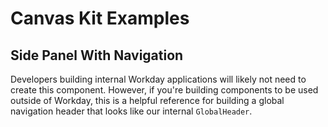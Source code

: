 
<Meta title="Examples/Side Panel With Navigation" />

# Canvas Kit Examples

## Side Panel With Navigation

Developers building internal Workday applications will likely not need to create this component.
However, if you're building components to be used outside of Workday, this is a helpful reference
for building a global navigation header that looks like our internal `GlobalHeader`.

<ExampleCodeBlock code={Basic} />
